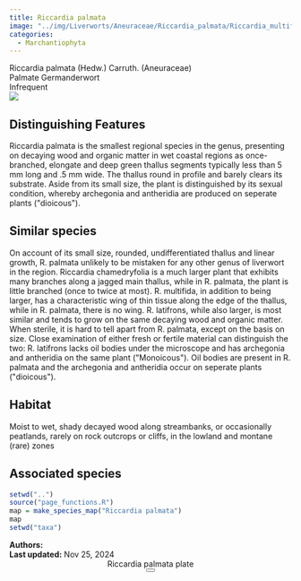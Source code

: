 ```yaml
---
title: Riccardia palmata
image: "../img/Liverworts/Aneuraceae/Riccardia_palmata/Riccardia_multifida_FM_01.jpeg"
categories:
  - Marchantiophyta
---
```


<div class="info-panel">
 <div class="info-top">
  <div class="taxon-scientific"><span class="taxon-name">Riccardia palmata</span> <span class="taxon-authority">(Hedw.) Carruth.</span> <span class="taxon-family">(Aneuraceae)</span></div>
  <div class="taxon-common">Palmate Germanderwort</div>
 </div>
 <div class="info-bottom">
  <div class="taxon-qnd"></div>
  <div class="taxon-abundance">Infrequent</div>
 </div>
</div>
<div class="imerss-content-frame">
 <div class="imerss-image-header">
  <div class="imerss-image-holder imerss-column-left" data-toggle="tooltip" style="background-image: url(../img/Liverworts/Aneuraceae/Riccardia_palmata/Riccardia_multifida_FM_01.jpeg)" title="Finn McGhee">
  </div>

  <div class="imerss-image-holder imerss-column-right" data-toggle="tooltip" style="background-image: url(../img/Liverworts/Aneuraceae/Riccardia_palmata/Riccardia_palmata_RM_01.jpeg)" title="Randal Mindell">
  </div>
 
 </div>
 <div class="imerss-content-lower">
  <div class="imerss-column-left">
  <div class="tab-microscope" data-micromodal-trigger="modal-plate">
  <img src="../img/bryo guide microscope.png"/>
  </div>

<h2>Distinguishing Features</h2>

Riccardia palmata is the smallest regional species in the genus, presenting on decaying wood and organic matter in wet coastal regions as once-branched, elongate and deep green thallus segments typically less than 5 mm long and .5 mm wide. The thallus round in profile and barely clears its substrate. Aside from its small size, the plant is distinguished by its sexual condition, whereby archegonia and antheridia are produced on seperate plants (&quot;dioicous&quot;). 

<h2>Similar species</h2>

On account of its small size, rounded, undifferentiated thallus and linear growth, R. palmata unlikely to be mistaken for any other genus of liverwort in the region. Riccardia chamedryfolia is a much larger plant that exhibits many branches along a jagged main thallus, while in R. palmata, the plant is little branched (once to twice at most). R. multifida, in addition to being larger, has a characteristic wing of thin tissue along the edge of the thallus, while in R. palmata, there is no wing. R. latifrons, while also larger, is most similar and tends to grow on the same decaying wood and organic matter. When sterile, it is hard to tell apart from R. palmata, except on the basis on size. Close examination of either fresh or fertile material can distinguish the two: R. latifrons lacks oil bodies under the microscope and has archegonia and antheridia on the same plant (&quot;Monoicous&quot;). Oil bodies are present in R. palmata and the archegonia and antheridia occur on seperate plants (&quot;dioicous&quot;). 

<h2>Habitat</h2>

Moist to wet, shady decayed wood along streambanks, or occasionally peatlands, rarely on rock outcrops or cliffs, in the lowland and montane (rare) zones

<h2>Associated species</h2>


</div>

<div class="imerss-column-right">

<div class="imerss-image-holder imerss-column-right" data-toggle="tooltip" style="background-image: url(../img/Liverworts/Aneuraceae/Riccardia_palmata/Riccardia_palmata_RM_02.jpeg)" title="Randal Mindell">
</div>

<div class="imerss-map-holder">
```r
setwd("..")
source("page_functions.R")
map = make_species_map("Riccardia palmata")
map
setwd("taxa")
```
</div>

</div>

</div>
</div>

<div class="taxon-footer">
 <div class="taxon-authors"><b>Authors:</b> <span></span></div>
 <div class="taxon-update"><b>Last updated:</b> <span>Nov 25, 2024</span></div>
</div>

<div class="modal micromodal-slide" id="modal-plate" aria-hidden="true">
 <div class="modal__overlay" tabindex="-1" data-micromodal-close>
  <div class="modal__container" role="dialog" aria-modal="true" aria-labelledby="modal-plate-title" >
   <header class="modal__header">
   <div class="modal__title" id="modal-plate-title">
  Riccardia palmata plate
   </div>
   <button class="modal__close" aria-label="Close" data-micromodal-close></button>
   </header>
  <div class="modal__content" id="modal-plate-content">
   <div class="imerss-image-holder" data-toggle="tooltip" style="background-image: url(../img/)" title="">
  </div>
  </div>
  </div>
 </div>
</div>

<script src="../js/micromodal.min.js"></script>
<link href="../css/style-taxon.css" rel="stylesheet">
<link href="../css/micromodal.css" rel="stylesheet">

<script>
MicroModal.init();
</script>

